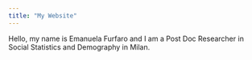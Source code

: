```yaml
---
title: "My Website"
---
```


Hello, my name is Emanuela Furfaro and I am a Post Doc Researcher in Social Statistics and Demography in Milan.
